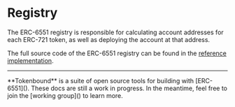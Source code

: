 
# Registry

The ERC-6551 registry is responsible for calculating account addresses for each ERC-721 token, as well as deploying the account at that address.

The full source code of the ERC-6551 registry can be found in the [reference implementation](https://github.com/erc6551/reference/blob/main/src/ERC6551Registry.sol).

---

<Callout emoji="✍🏽">
  **Tokenbound** is a suite of open source tools for building with [ERC-6551]().
  These docs are still a work in progress. In the meantime, feel free to join
  the [working group]() to learn more.
</Callout>
